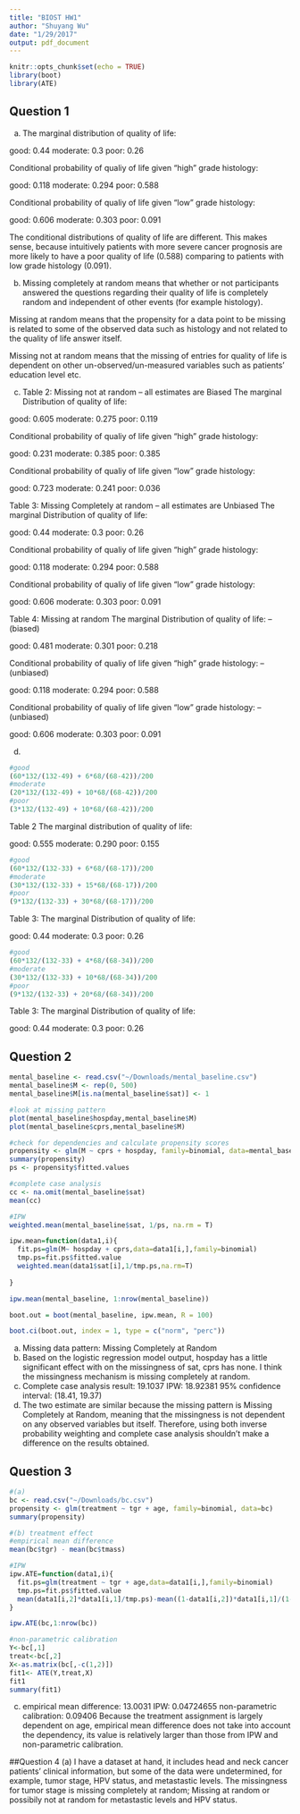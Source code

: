 ```yaml
---
title: "BIOST HW1"
author: "Shuyang Wu"
date: "1/29/2017"
output: pdf_document
---
```


```r
knitr::opts_chunk$set(echo = TRUE)
library(boot)
library(ATE)
```

## Question 1

(a) The marginal distribution of quality of life: 

good: 0.44    moderate: 0.3   poor: 0.26

Conditional probability of qualiy of life given "high" grade histology: 

good: 0.118    moderate: 0.294    poor: 0.588

Conditional probability of qualiy of life given "low" grade histology: 

good: 0.606    moderate: 0.303    poor: 0.091

The conditional distributions of quality of life are different. This makes sense, because intuitively patients with more severe cancer prognosis are more likely to have a poor quality of life (0.588) comparing to patients with low grade histology (0.091). 

(b)
Missing completely at random means that whether or not participants answered the questions regarding their quality of life is completely random and independent of other events (for example histology). 

Missing at random means that the propensity for a data point to be missing is related to some of the observed data such as histology and not related to the quality of life answer itself.

Missing not at random means that the missing of entries for quality of life is dependent on other un-observed/un-measured variables such as patients' education level etc.

(c)
Table 2: Missing not at random -- all estimates are Biased
The marginal Distribution of quality of life: 

good: 0.605    moderate: 0.275   poor: 0.119

Conditional probability of qualiy of life given "high" grade histology: 

good: 0.231    moderate: 0.385    poor: 0.385

Conditional probability of qualiy of life given "low" grade histology: 

good: 0.723    moderate: 0.241    poor: 0.036

Table 3: Missing Completely at random -- all estimates are Unbiased
The marginal Distribution of quality of life: 

good: 0.44    moderate: 0.3   poor: 0.26

Conditional probability of qualiy of life given "high" grade histology: 

good: 0.118    moderate: 0.294    poor: 0.588

Conditional probability of qualiy of life given "low" grade histology: 

good: 0.606    moderate: 0.303    poor: 0.091

Table 4: Missing at random 
The marginal Distribution of quality of life: -- (biased) 

good: 0.481   moderate: 0.301   poor: 0.218

Conditional probability of qualiy of life given "high" grade histology: -- (unbiased)

good: 0.118    moderate: 0.294    poor: 0.588

Conditional probability of qualiy of life given "low" grade histology: --(unbiased)

good: 0.606    moderate: 0.303    poor: 0.091

(d)
```r
#good
(60*132/(132-49) + 6*68/(68-42))/200
#moderate
(20*132/(132-49) + 10*68/(68-42))/200
#poor
(3*132/(132-49) + 10*68/(68-42))/200
```
Table 2
The marginal distribution of quality of life: 

good: 0.555    moderate: 0.290   poor: 0.155

```r
#good
(60*132/(132-33) + 6*68/(68-17))/200
#moderate
(30*132/(132-33) + 15*68/(68-17))/200
#poor
(9*132/(132-33) + 30*68/(68-17))/200
```
Table 3: 
The marginal Distribution of quality of life: 

good: 0.44    moderate: 0.3   poor: 0.26

```r
#good
(60*132/(132-33) + 4*68/(68-34))/200
#moderate
(30*132/(132-33) + 10*68/(68-34))/200
#poor
(9*132/(132-33) + 20*68/(68-34))/200
```
Table 3: 
The marginal Distribution of quality of life: 

good: 0.44    moderate: 0.3   poor: 0.26

## Question 2
```r
mental_baseline <- read.csv("~/Downloads/mental_baseline.csv")
mental_baseline$M <- rep(0, 500)
mental_baseline$M[is.na(mental_baseline$sat)] <- 1

#look at missing pattern
plot(mental_baseline$hospday,mental_baseline$M)
plot(mental_baseline$cprs,mental_baseline$M)

#check for dependencies and calculate propensity scores
propensity <- glm(M ~ cprs + hospday, family=binomial, data=mental_baseline)
summary(propensity)
ps <- propensity$fitted.values

#complete case analysis
cc <- na.omit(mental_baseline$sat)
mean(cc)

#IPW
weighted.mean(mental_baseline$sat, 1/ps, na.rm = T)

ipw.mean=function(data1,i){
  fit.ps=glm(M~ hospday + cprs,data=data1[i,],family=binomial)
  tmp.ps=fit.ps$fitted.value
  weighted.mean(data1$sat[i],1/tmp.ps,na.rm=T) 
  
}

ipw.mean(mental_baseline, 1:nrow(mental_baseline))

boot.out = boot(mental_baseline, ipw.mean, R = 100)

boot.ci(boot.out, index = 1, type = c("norm", "perc"))
```
(a) Missing data pattern: Missing Completely at Random
(b) Based on the logistic regression model output, hospday has a little significant effect with on the missingness of sat, cprs has none. I think the missingness mechanism is missing completely at random.
(c) Complete case analysis result: 19.1037
    IPW: 18.92381
    95% confidence interval: (18.41, 19.37)
(d) The two estimate are similar because the missing pattern is Missing Completely at Random, meaning that the missingness is not dependent on any observed variables but itself. Therefore, using both inverse probability weighting and complete case analysis shouldn't make a difference on the results obtained.

## Question 3

```r
#(a)
bc <- read.csv("~/Downloads/bc.csv")
propensity <- glm(treatment ~ tgr + age, family=binomial, data=bc)
summary(propensity)

#(b) treatment effect
#empirical mean difference
mean(bc$tgr) - mean(bc$tmass)

#IPW
ipw.ATE=function(data1,i){
  fit.ps=glm(treatment ~ tgr + age,data=data1[i,],family=binomial)
  tmp.ps=fit.ps$fitted.value
  mean(data1[i,2]*data1[i,1]/tmp.ps)-mean((1-data1[i,2])*data1[i,1]/(1-tmp.ps)) #mean difference (E(Y1)-E(Y2))
}

ipw.ATE(bc,1:nrow(bc))

#non-parametric calibration
Y<-bc[,1]    
treat<-bc[,2]  
X<-as.matrix(bc[,-c(1,2)]) 
fit1<- ATE(Y,treat,X)
fit1
summary(fit1)
```

(c) empirical mean difference: 13.0031
    IPW: 0.04724655
    non-parametric calibration: 0.09406
    Because the treatment assignment is largely dependent on age, empirical mean difference does not take into account the dependency, its value is relatively larger than those from IPW and non-parametric calibration. 
    
##Question 4
(a) I have a dataset at hand, it includes head and neck cancer patients' clinical information, but some of the data were undetermined, for example, tumor stage, HPV status, and metastastic levels. The missingness for tumor stage is missing completely at random; Missing at random or possibily not at random for metastastic levels and HPV status.
